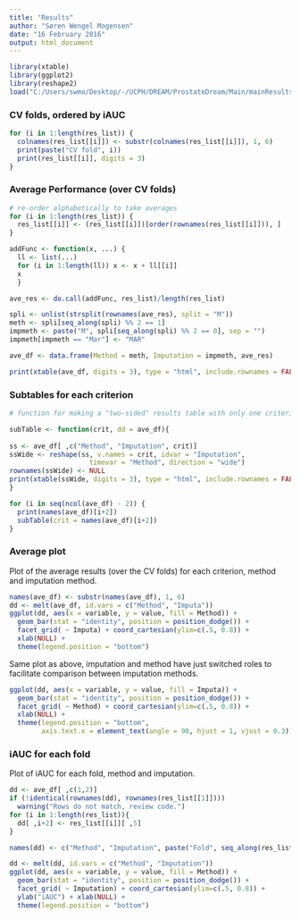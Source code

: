 ```yaml
---
title: "Results"
author: "Søren Wengel Mogensen"
date: "16 February 2016"
output: html_document
---
```



```r
library(xtable)
library(ggplot2)
library(reshape2)
load("C:/Users/swmo/Desktop/-/UCPH/DREAM/ProstateDream/Main/mainResults")
```

### CV folds, ordered by iAUC

```r
for (i in 1:length(res_list)) {
  colnames(res_list[[i]]) <- substr(colnames(res_list[[i]]), 1, 6)
  print(paste("CV fold", i))
  print(res_list[[i]], digits = 3)
}
```

### Average Performance (over CV folds)

```r
# re-order alphabetically to take averages
for (i in 1:length(res_list)) {
  res_list[[i]] <- (res_list[[i]])[order(rownames(res_list[[i]])), ]
}

addFunc <- function(x, ...) {
  ll <- list(...)
  for (i in 1:length(ll)) x <- x + ll[[i]]
  x
  }

ave_res <- do.call(addFunc, res_list)/length(res_list)
```


```r
spli <- unlist(strsplit(rownames(ave_res), split = "M"))
meth <- spli[seq_along(spli) %% 2 == 1]
impmeth <- paste("M", spli[seq_along(spli) %% 2 == 0], sep = "")
impmeth[impmeth == "Mar"] <- "MAR"

ave_df <- data.frame(Method = meth, Imputation = impmeth, ave_res)
```

```r
print(xtable(ave_df, digits = 3), type = "html", include.rownames = FALSE)
```


### Subtables for each criterion

```r
# function for making a "two-sided" results table with only one criterion

subTable <- function(crit, dd = ave_df){
  
ss <- ave_df[ ,c("Method", "Imputation", crit)]
ssWide <- reshape(ss, v.names = crit, idvar = "Imputation",
                    timevar = "Method", direction = "wide")
rownames(ssWide) <- NULL
print(xtable(ssWide, digits = 3), type = "html", include.rownames = FALSE)
}

```

```r
for (i in seq(ncol(ave_df) - 2)) { 
  print(names(ave_df)[i+2])
  subTable(crit = names(ave_df)[i+2])
}
```

### Average plot

Plot of the average results (over the CV folds) for each criterion, method and imputation method.

```r
names(ave_df) <- substr(names(ave_df), 1, 6)
dd <- melt(ave_df, id.vars = c("Method", "Imputa"))
ggplot(dd, aes(x = variable, y = value, fill = Method)) + 
  geom_bar(stat = "identity", position = position_dodge()) +
  facet_grid( ~ Imputa) + coord_cartesian(ylim=c(.5, 0.8)) + 
  xlab(NULL) +
  theme(legend.position = "bottom")
```

Same plot as above, imputation and method have just switched roles to facilitate comparison between imputation methods.

```r
ggplot(dd, aes(x = variable, y = value, fill = Imputa)) + 
  geom_bar(stat = "identity", position = position_dodge()) +
  facet_grid( ~ Method) + coord_cartesian(ylim=c(.5, 0.8)) + 
  xlab(NULL) +
  theme(legend.position = "bottom",
        axis.text.x = element_text(angle = 90, hjust = 1, vjust = 0.3))
```

### iAUC for each fold

Plot of iAUC for each fold, method and imputation.

```r
dd <- ave_df[ ,c(1,2)]
if (!identical(rownames(dd), rownames(res_list[[1]]))) 
  warning("Rows do not match, review code.")
for (i in 1:length(res_list)){
  dd[ ,i+2] <- res_list[[i]][ ,5]
}

names(dd) <- c("Method", "Imputation", paste("Fold", seq_along(res_list)))

dd <- melt(dd, id.vars = c("Method", "Imputation"))
ggplot(dd, aes(x = variable, y = value, fill = Method)) + 
  geom_bar(stat = "identity", position = position_dodge()) +
  facet_grid( ~ Imputation) + coord_cartesian(ylim=c(.5, 0.8)) +
  ylab("iAUC") + xlab(NULL) +
  theme(legend.position = "bottom")
```

